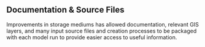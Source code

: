 ## Documentation & Source Files
Improvements in storage mediums has allowed documentation, relevant GIS layers, and many input source files and creation processes to be packaged with each model run to provide easier access to useful information.

